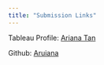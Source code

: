 ```yaml
---
title: "Submission Links"
---
```


Tableau Profile: [Ariana Tan](https://public.tableau.com/app/profile/ariana.tan6501)

Github: [Aruiana](https://app.netlify.com/teams/aruiana/overview)
